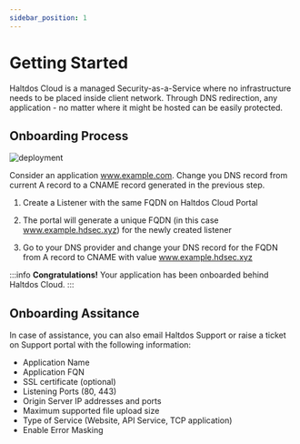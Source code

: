 ---
sidebar_position: 1
---

# Getting Started

Haltdos Cloud is a managed Security-as-a-Service where no infrastructure needs to be placed inside client network. Through DNS redirection, any application - no matter where it might be hosted can be easily protected.

## Onboarding Process

![deployment](/img/saas/deployment.png)

Consider an application www.example.com. Change you DNS record from current A record to a CNAME record generated in the previous step. 

1. Create a Listener with the same FQDN on Haltdos Cloud Portal

2. The portal will generate a unique FQDN (in this case www.example.hdsec.xyz) for the newly created listener

3. Go to your DNS provider and change your DNS record for the FQDN from A record to CNAME with value www.example.hdsec.xyz

:::info
**Congratulations!** Your application has been onboarded behind Haltdos Cloud.
:::

## Onboarding Assitance

In case of assistance, you can also email Haltdos Support or raise a ticket on Support portal with the following information:
- Application Name
- Application FQN
- SSL certificate (optional)
- Listening Ports (80, 443)
- Origin Server IP addresses and ports
- Maximum supported file upload size
- Type of Service (Website, API Service, TCP application)
- Enable Error Masking
